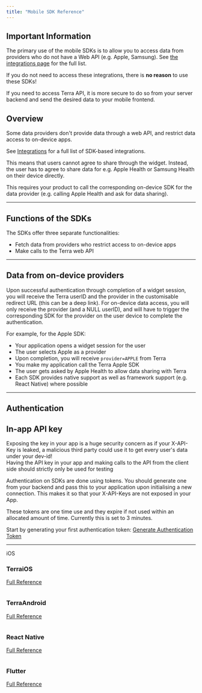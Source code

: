 ```yaml
---
title: "Mobile SDK Reference"
---
```

<Warning>

## Important Information

The primary use of the mobile SDKs is to allow you to access data from providers who do not have a Web API (e.g. Apple, Samsung). See [the integrations page](/reference/integrations-1#sdk-based-integrations)
 for the full list.

If you do not need to access these integrations, there is **no reason** to use these SDKs!

If you need to access Terra API, it is more secure to do so from your server backend and send the desired data to your mobile frontend.

</Warning>

## Overview

Some data providers don't provide data through a web API, and restrict data access to on-device apps.

See [Integrations](/docs/integrations)
 for a full list of SDK-based integrations.

This means that users cannot agree to share through the widget. Instead, the user has to agree to share data for e.g. Apple Health or Samsung Health on their device directly.

This requires your product to call the corresponding on-device SDK for the data provider (e.g. calling Apple Health and ask for data sharing).

* * *

## Functions of the SDKs

The SDKs offer three separate functionalities:

*   Fetch data from providers who restrict access to on-device apps
*   Make calls to the Terra web API

* * *

## Data from on-device providers

Upon successful authentication through completion of a widget session, you will receive the Terra userID and the provider in the customisable redirect URL (this can be a deep link). For on-device data access, you will only receive the provider (and a NULL userID), and will have to trigger the corresponding SDK for the provider on the user device to complete the authentication.

For example, for the Apple SDK:

*   Your application opens a widget session for the user
*   The user selects Apple as a provider
*   Upon completion, you will receive `provider=APPLE` from Terra
*   You make my application call the Terra Apple SDK
*   The user gets asked by Apple Health to allow data sharing with Terra
*   Each SDK provides native support as well as framework support (e.g. React Native) where possible

* * *

## Authentication

<Note>

## ️In-app API key

Exposing the key in your app is a huge security concern as if your X-API-Key is leaked, a malicious third party could use it to get every user's data under your dev-id!  
Having the API key in your app and making calls to the API from the client side should strictly only be used for testing

</Note>

Authentication on SDKs are done using tokens. You should generate one from your backend and pass this to your application upon initialising a new connection. This makes it so that your X-API-Keys are not exposed in your App.

These tokens are one time use and they expire if not used within an allocated amount of time. Currently this is set to 3 minutes.

Start by generating your first authentication token: [Generate Authentication Token](/reference/generate-authentication-token)

* * *

iOS

### TerraiOS

[Full Reference](https://docs.tryterra.co/v2.0/reference/reference-ios-sdk)

<img className="block" src="images/terradocs_s3_eu_west_2_amazonaws_com/_android_2.png" alt="" />

### TerraAndroid

[Full Reference](https://docs.tryterra.co/v2.0/reference/reference-android-sdk)

<img className="block" src="images/terradocs_s3_eu_west_2_amazonaws_com/_rn_2.png" alt="" />

### React Native

[Full Reference](https://docs.tryterra.co/v2.0/reference/reference-react-native-sdk)

<img className="block" src="images/terradocs_s3_eu_west_2_amazonaws_com/_flutter_2.png" alt="" />

### Flutter

[Full Reference](https://docs.tryterra.co/v2.0/reference/reference-flutter-sdk)



